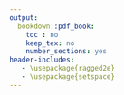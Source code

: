 ```yaml
---
output:
  bookdown::pdf_book:
    toc : no
    keep_tex: no
    number_sections: yes
header-includes:
   - \usepackage{ragged2e}
   - \usepackage{setspace}
---
```


\thispagestyle{empty}
\begin{singlespace} 
\begin{center}

\Huge

\textbf{Transboundary Fish Stocks and their Management Under Climate Change: Impacts and Adaptation}

\Large

\vspace{8mm}

by

\vspace{8mm}

\huge

Juliano Emmanuel Palacios Abrantes  

\Large

\vspace{8mm}

B.Sc. Universidad Autonoma Metropolitana unidad Xochimilco, Mexico City, Mexico, 2012  

M.Sc. University of California at Santa Barbara, Santa Barbara California, US, 2016  

\vspace{10mm}

A dissertation submitted in partial fulfillment of the requirements for the degree of

\vspace{5mm}

Doctor of philosophy

\vspace{5mm}
in

\vspace{5mm}

The Faculty of Graduate and Postdoctoral Studies

\vspace{5mm}

(Zoology)

\vspace{5mm}

The University of British Columbia

\vspace{5mm}

(Vancouver, Canada)

\vspace{10mm}

[2020]

\end{center}
\end{singlespace}
\normalsize
\clearpage
